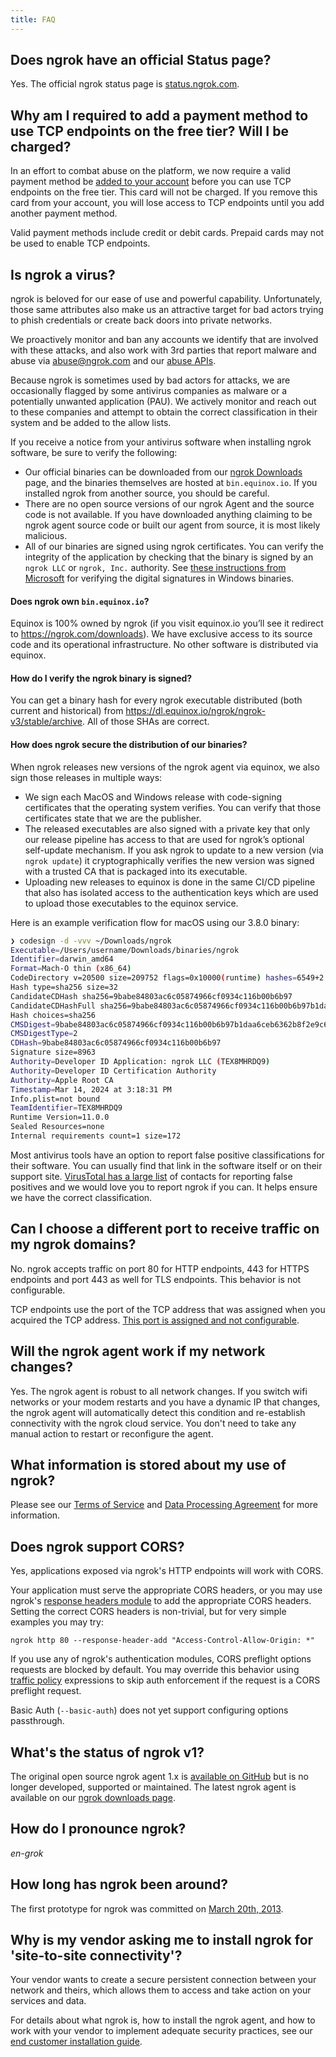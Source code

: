 ```yaml
---
title: FAQ
---
```


## Does ngrok have an official Status page?

Yes. The official ngrok status page is [status.ngrok.com](https://status.ngrok.com).

## Why am I required to add a payment method to use TCP endpoints on the free tier? Will I be charged?

In an effort to combat abuse on the platform, we now require a valid payment method be [added to your account](https://dashboard.ngrok.com/settings#id-verification) before you can use TCP endpoints on the free tier. This card will not be charged. If you remove this card from your account, you will lose access to TCP endpoints until you add another payment method.

Valid payment methods include credit or debit cards. Prepaid cards may not be used to enable TCP endpoints.

## Is ngrok a virus?

ngrok is beloved for our ease of use and powerful capability. Unfortunately, those same
attributes also make us an attractive target for bad actors trying to phish credentials or create back doors into private networks.

We proactively monitor and ban any accounts we identify that are involved with these attacks, and also work with 3rd parties that report malware and abuse via abuse@ngrok.com and our [abuse APIs](/api-reference/abusereports/create).

Because ngrok is sometimes used by bad actors for attacks, we are occasionally flagged by some antivirus companies as malware or a potentially unwanted application (PAU).
We actively monitor and reach out to these companies and attempt to obtain the correct classification in their system and be added to the allow lists.

If you receive a notice from your antivirus software when installing ngrok software, be sure to verify the following:

- Our official binaries can be downloaded from our [ngrok Downloads](https://download.ngrok.com) page, and the binaries themselves are hosted at `bin.equinox.io`. If you installed ngrok from another source, you should be careful.
- There are no open source versions of our ngrok Agent and the source code is not available. If you have downloaded anything claiming to be ngrok agent source code or built our agent from source, it is most likely malicious.
- All of our binaries are signed using ngrok certificates. You can verify the integrity of the application by checking that the binary is signed by an `ngrok LLC` or `ngrok, Inc.` authority. See [these instructions from Microsoft](https://support.microsoft.com/en-us/office/view-digital-signature-and-certificate-details-76ba00cb-1e58-42aa-8717-0caee76bb3cf) for verifying the digital signatures in Windows binaries.

#### Does ngrok own `bin.equinox.io`?

Equinox is 100% owned by ngrok (if you visit equinox.io you’ll see it redirect to https://ngrok.com/downloads). We have exclusive access to its source code and its operational infrastructure. No other software is distributed via equinox.

#### How do I verify the ngrok binary is signed?

You can get a binary hash for every ngrok executable distributed (both current and historical) from https://dl.equinox.io/ngrok/ngrok-v3/stable/archive. All of those SHAs are correct.

#### How does ngrok secure the distribution of our binaries?

When ngrok releases new versions of the ngrok agent via equinox, we also sign those releases in multiple ways:

- We sign each MacOS and Windows release with code-signing certificates that the operating system verifies. You can verify that those certificates state that we are the publisher.
- The released executables are also signed with a private key that only our release pipeline has access to that are used for ngrok’s optional self-update mechanism. If you ask ngrok to update to a new version (via `ngrok update`) it cryptographically verifies the new version was signed with a trusted CA that is packaged into its executable.
- Uploading new releases to equinox is done in the same CI/CD pipeline that also has isolated access to the authentication keys which are used to upload those executables to the equinox service.

Here is an example verification flow for macOS using our 3.8.0 binary:

```bash
❯ codesign -d -vvv ~/Downloads/ngrok
Executable=/Users/username/Downloads/binaries/ngrok
Identifier=darwin_amd64
Format=Mach-O thin (x86_64)
CodeDirectory v=20500 size=209752 flags=0x10000(runtime) hashes=6549+2 location=embedded
Hash type=sha256 size=32
CandidateCDHash sha256=9babe84803ac6c05874966cf0934c116b00b6b97
CandidateCDHashFull sha256=9babe84803ac6c05874966cf0934c116b00b6b97b1daa6ceb6362b8f2e9c63a2
Hash choices=sha256
CMSDigest=9babe84803ac6c05874966cf0934c116b00b6b97b1daa6ceb6362b8f2e9c63a2
CMSDigestType=2
CDHash=9babe84803ac6c05874966cf0934c116b00b6b97
Signature size=8963
Authority=Developer ID Application: ngrok LLC (TEX8MHRDQ9)
Authority=Developer ID Certification Authority
Authority=Apple Root CA
Timestamp=Mar 14, 2024 at 3:18:31 PM
Info.plist=not bound
TeamIdentifier=TEX8MHRDQ9
Runtime Version=11.0.0
Sealed Resources=none
Internal requirements count=1 size=172
```

Most antivirus tools have an option to report false positive classifications for their software. You can usually find that link in the software itself or on their support site. [VirusTotal has a large list](https://docs.virustotal.com/docs/false-positive-contacts) of contacts for reporting false positives and we would love you to report ngrok if you can. It helps ensure we have the correct classification.

## Can I choose a different port to receive traffic on my ngrok domains?

No. ngrok accepts traffic on port 80 for HTTP endpoints, 443 for HTTPS endpoints
and port 443 as well for TLS endpoints. This behavior is not configurable.

TCP endpoints use the port of the TCP address that was assigned when you
acquired the TCP address. [This port is assigned and not
configurable](/universal-gateway/tcp-addresses/#address-assignment).

## Will the ngrok agent work if my network changes?

Yes. The ngrok agent is robust to all network changes. If you switch wifi
networks or your modem restarts and you have a dynamic IP that changes, the
ngrok agent will automatically detect this condition and re-establish
connectivity with the ngrok cloud service. You don't need to take any manual
action to restart or reconfigure the agent.

## What information is stored about my use of ngrok?

Please see our [Terms of Service](https://ngrok.com/tos) and [Data Processing
Agreement](https://ngrok.com/dpa) for more information.

## Does ngrok support CORS?

Yes, applications exposed via ngrok's HTTP endpoints will work with CORS.

Your application must serve the appropriate CORS headers, or you may use
ngrok's [response headers module](/traffic-policy/actions/add-headers/) to add the
appropriate CORS headers. Setting the correct CORS headers is non-trivial, but
for very simple examples you may try:

```
ngrok http 80 --response-header-add "Access-Control-Allow-Origin: *"
```

If you use any of ngrok's authentication modules, CORS preflight options
requests are blocked by default. You may override this behavior using [traffic
policy](/traffic-policy/) expressions to skip auth enforcement if the request
is a CORS preflight request.

Basic Auth (`--basic-auth`) does not yet support configuring options
passthrough.

## What's the status of ngrok v1?

The original open source ngrok agent 1.x is [available on
GitHub](https://github.com/inconshreveable/ngrok) but is no longer developed,
supported or maintained. The latest ngrok agent is available on our [ngrok
downloads page](https://download.ngrok.com).

## How do I pronounce ngrok?

_en-grok_

## How long has ngrok been around?

The first prototype for ngrok was committed on [March 20th,
2013](https://github.com/inconshreveable/ngrok/commit/8f4795ecac7f92c6b5a8c8970c65f26e5315fe4e).

## Why is my vendor asking me to install ngrok for 'site-to-site connectivity'?

Your vendor wants to create a secure persistent connection between your network
and theirs, which allows them to access and take action on your services and
data.

For details about what ngrok is, how to install the ngrok agent, and how to work
with your vendor to implement adequate security practices, see our [end customer installation guide](/guides/site-to-site-connectivity/end-customers/).
